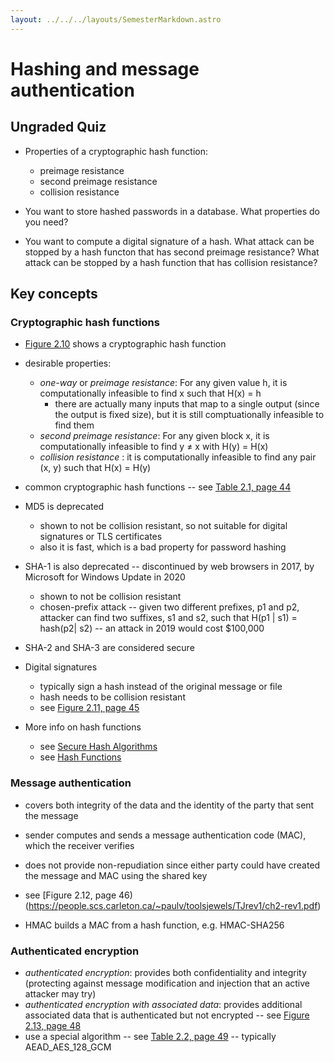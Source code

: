 ```yaml
---
layout: ../../../layouts/SemesterMarkdown.astro
---
```


# Hashing and message authentication

## Ungraded Quiz

- Properties of a cryptographic hash function:

  - preimage resistance
  - second preimage resistance
  - collision resistance

- You want to store hashed passwords in a database. What properties do you need?

- You want to compute a digital signature of a hash. What attack can be stopped by a hash functon that has second preimage resistance? What attack can be stopped by a hash function that has collision resistance?

## Key concepts

### Cryptographic hash functions

- [Figure 2.10](https://people.scs.carleton.ca/~paulv/toolsjewels/TJrev1/ch2-rev1.pdf) shows a cryptographic hash function

- desirable properties:

  - _one-way_ or _preimage resistance_: For any given value h, it is computationally infeasible to find x such that H(x) = h
    - there are actually many inputs that map to a single output (since the output is fixed size), but it is still comptuationally infeasible to find them

  * _second preimage resistance_: For any given block x, it is computationally infeasible to find y ≠ x with H(y) = H(x)
  * _collision resistance_ : it is computationally infeasible to find any pair (x, y) such that H(x) = H(y)

- common cryptographic hash functions -- see [Table 2.1, page 44](https://people.scs.carleton.ca/~paulv/toolsjewels/TJrev1/ch2-rev1.pdf)

- MD5 is deprecated

  - shown to not be collision resistant, so not suitable for digital signatures or TLS certificates
  - also it is fast, which is a bad property for password hashing

- SHA-1 is also deprecated -- discontinued by web browsers in 2017, by Microsoft for Windows Update in 2020

  - shown to not be collision resistant
  - chosen-prefix attack -- given two different prefixes, p1 and p2, attacker can find two suffixes, s1 and s2, such that H(p1 | s1) = hash(p2| s2) -- an attack in 2019 would cost $100,000

- SHA-2 and SHA-3 are considered secure

- Digital signatures

  - typically sign a hash instead of the original message or file
  - hash needs to be collision resistant
  - see [Figure 2.11, page 45](https://people.scs.carleton.ca/~paulv/toolsjewels/TJrev1/ch2-rev1.pdf)

- More info on hash functions

  - see [Secure Hash Algorithms](https://cryptobook.nakov.com/cryptographic-hash-functions/secure-hash-algorithms)
  - see [Hash Functions](https://joyofcryptography.com/pdf/chap11.pdf)

### Message authentication

- covers both integrity of the data and the identity of the party that sent the message
- sender computes and sends a message authentication code (MAC), which the receiver verifies
- does not provide non-repudiation since either party could have created the message and MAC using the shared key
- see [Figure 2.12, page 46)(https://people.scs.carleton.ca/~paulv/toolsjewels/TJrev1/ch2-rev1.pdf)

- HMAC builds a MAC from a hash function, e.g. HMAC-SHA256

### Authenticated encryption

- _authenticated encryption_: provides both confidentiality and integrity (protecting against message modification and injection that an active attacker may try)
- _authenticated encryption with associated data_: provides additional associated data that is authenticated but not encrypted -- see [Figure 2.13, page 48](https://people.scs.carleton.ca/~paulv/toolsjewels/TJrev1/ch2-rev1.pdf)
- use a special algorithm -- see [Table 2.2, page 49](https://people.scs.carleton.ca/~paulv/toolsjewels/TJrev1/ch2-rev1.pdf) -- typically AEAD_AES_128_GCM
